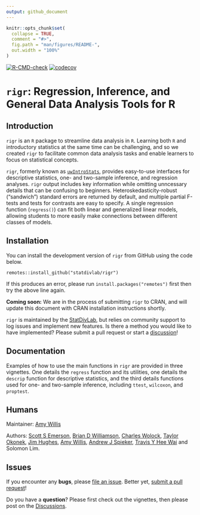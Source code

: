 ```yaml
---
output: github_document
---
```


<!-- README.md is generated from README.Rmd. Please edit that file -->

```r
knitr::opts_chunk$set(
  collapse = TRUE,
  comment = "#>",
  fig.path = "man/figures/README-",
  out.width = "100%"
)
```

<!-- badges: start 
[![CRAN status](https://www.r-pkg.org/badges/version/corncob)](https://CRAN.R-project.org/package=corncob)-->
[![R-CMD-check](https://github.com/statdivlab/rigr/workflows/R-CMD-check/badge.svg)](https://github.com/statdivlab/rigr/actions)
[![codecov](https://codecov.io/gh/statdivlab/rigr/branch/main/graph/badge.svg)](https://codecov.io/gh/statdivlab/rigr)
<!-- badges: end -->

# `rigr`: Regression, Inference, and General Data Analysis Tools for R

## Introduction

`rigr` is an `R` package to streamline data analysis in `R`. Learning both `R` and introductory statistics at the same time can be challenging, and so we created `rigr` to facilitate common data analysis tasks and enable learners to focus on statistical concepts. 

`rigr`, formerly known as [`uwIntroStats`](https://CRAN.R-project.org/package=uwIntroStats), provides easy-to-use interfaces for descriptive statistics, one- and two-sample inference, and regression analyses. `rigr` output includes key information while omitting unncessary details that can be confusing to beginners. Heteroskedasticity-robust ("sandwich") standard errors are returned by default, and multiple partial F-tests and tests for contrasts are easy to specify. A single regression function (`regress()`) can fit both linear and generalized linear models, allowing students to more easily make connections between different classes of models.

## Installation 

You can install the development version of `rigr` from GitHub using the code below.

```
remotes::install_github("statdivlab/rigr")
```

If this produces an error, please run `install.packages("remotes")` first then try the above line again. 

**Coming soon:** We are in the process of submitting `rigr` to CRAN, and will update this document with CRAN installation instructions shortly. 

`rigr` is maintained by the [StatDivLab](http://statisticaldiversitylab.com/), but relies on community support to log issues and implement new features. Is there a method you would like to have implemented? Please submit a pull request or start a [discussion](https://github.com/statdivlab/rigr/discussions/)!


## Documentation

Examples of how to use the main functions in `rigr` are provided in three vignettes. One details the `regress` function and its utilities, one details the `descrip` function for descriptive statistics, and the third details functions used for one- and two-sample inference, including `ttest`, `wilcoxon`, and `proptest`.

## Humans

Maintainer: [Amy Willis](http://statisticaldiversitylab.com/)

Authors: [Scott S Emerson](http://www.emersonstatistics.com/), [Brian D Williamson](https://bdwilliamson.github.io/), [Charles Wolock](https://cwolock.github.io/), [Taylor Okonek](https://taylorokonek.github.io/), [Jim Hughes](https://www.biostat.washington.edu/people/james-hughes), [Amy Willis](http://statisticaldiversitylab.com/), [Andrew J Spieker](https://www.vumc.org/biostatistics/person/andrew-spieker-phd/),  [Travis Y Hee Wai](https://scholar.google.com/citations?user=WaJn2wIAAAAJ&hl=en/) and Solomon Lim.

## Issues

If you encounter any **bugs**, please [file an issue](https://github.com/statdivlab/rigr/issues/). Better yet, [submit a pull request](https://github.com/statdivlab/rigr/pulls/)! 

Do you have a **question**? Please first check out the vignettes, then please post on the [Discussions](https://github.com/statdivlab/rigr/discussions/).
